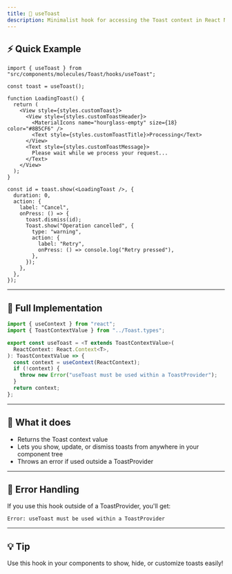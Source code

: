 ```yaml
---
title: 🍞 useToast
description: Minimalist hook for accessing the Toast context in React Native Glow UI
---
```


## ⚡️ Quick Example

```tsx
import { useToast } from "src/components/molecules/Toast/hooks/useToast";

const toast = useToast();

function LoadingToast() {
  return (
    <View style={styles.customToast}>
      <View style={styles.customToastHeader}>
        <MaterialIcons name="hourglass-empty" size={18} color="#8B5CF6" />
        <Text style={styles.customToastTitle}>Processing</Text>
      </View>
      <Text style={styles.customToastMessage}>
        Please wait while we process your request...
      </Text>
    </View>
  );
}

const id = toast.show(<LoadingToast />, {
  duration: 0,
  action: {
    label: "Cancel",
    onPress: () => {
      toast.dismiss(id);
      Toast.show("Operation cancelled", {
        type: "warning",
        action: {
          label: "Retry",
          onPress: () => console.log("Retry pressed"),
        },
      });
    },
  },
});
```

---

## 🧩 Full Implementation

```ts
import { useContext } from "react";
import { ToastContextValue } from "../Toast.types";

export const useToast = <T extends ToastContextValue>(
  ReactContext: React.Context<T>,
): ToastContextValue => {
  const context = useContext(ReactContext);
  if (!context) {
    throw new Error("useToast must be used within a ToastProvider");
  }
  return context;
};
```

---

## 🧩 What it does

- Returns the Toast context value
- Lets you show, update, or dismiss toasts from anywhere in your component tree
- Throws an error if used outside a ToastProvider

---

## 🚨 Error Handling

If you use this hook outside of a ToastProvider, you'll get:

```
Error: useToast must be used within a ToastProvider
```

---

## 💡 Tip

Use this hook in your components to show, hide, or customize toasts easily!
